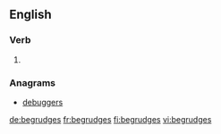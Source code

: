 
==English==

===Verb===
{{head|en}}

# {{en-third-person singular of|begrudge}}

===Anagrams===
* [[debuggers#English|debuggers]]

[[de:begrudges]]
[[fr:begrudges]]
[[fi:begrudges]]
[[vi:begrudges]]